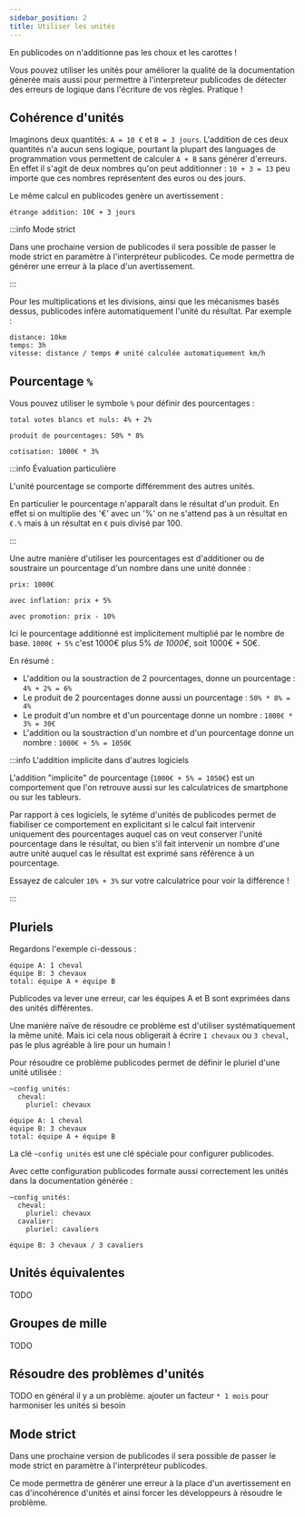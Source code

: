 ```yaml
---
sidebar_position: 2
title: Utiliser les unités
---
```


En publicodes on n'additionne pas les choux et les carottes !

Vous pouvez utiliser les unités pour améliorer la qualité de la documentation génerée mais aussi pour permettre à l'interpreteur publicodes de détecter des erreurs de logique dans l'écriture de vos règles. Pratique !

## Cohérence d'unités

Imaginons deux quantités: `A = 10 €` et `B = 3 jours`. L'addition de ces deux quantités n'a aucun sens logique, pourtant la plupart des languages de programmation vous permettent de calculer `A + B` sans générer d'erreurs. En effet il s'agit de deux nombres qu'on peut additionner : `10 + 3 = 13` peu importe que ces nombres représentent des euros ou des jours.

Le même calcul en publicodes genère un avertissement :

```publicodes
étrange addition: 10€ + 3 jours
```

:::info Mode strict

Dans une prochaine version de publicodes il sera possible de passer le mode strict en paramètre à l'interpréteur publicodes. Ce mode permettra de générer une erreur à la place d'un avertissement.

:::

Pour les multiplications et les divisions, ainsi que les mécanismes basés dessus, publicodes infère automatiquement l'unité du résultat. Par exemple :

```publicodes
distance: 10km
temps: 3h
vitesse: distance / temps # unité calculée automatiquement km/h
```

## Pourcentage `%`

Vous pouvez utiliser le symbole `%` pour définir des pourcentages :

```publicodes
total votes blancs et nuls: 4% + 2%

produit de pourcentages: 50% * 8%

cotisation: 1000€ * 3%
```

:::info Évaluation particulière

L'unité pourcentage se comporte différemment des autres unités.

En particulier le pourcentage n'apparaît dans le résultat d'un produit. En effet si on multiplie des '€' avec un '%' on ne s'attend pas à un résultat en `€.%` mais à un résultat en `€` puis divisé par 100.

:::

Une autre manière d'utiliser les pourcentages est d'additioner ou de soustraire un pourcentage d'un nombre dans une unité donnée :

```publicodes
prix: 1000€

avec inflation: prix + 5%

avec promotion: prix - 10%
```

Ici le pourcentage additionné est implicitement multiplié par le nombre de base. `1000€ + 5%` c'est 1000€ plus 5% _de 1000€_, soit 1000€ + 50€.

En résumé :

- L'addition ou la soustraction de 2 pourcentages, donne un pourcentage : `4% + 2% = 6%`
- Le produit de 2 pourcentages donne aussi un pourcentage : `50% * 8% = 4%`
- Le produit d'un nombre et d'un pourcentage donne un nombre : `1000€ * 3% = 30€`
- L'addition ou la soustraction d'un nombre et d'un pourcentage donne un nombre : `1000€ + 5% = 1050€`

:::info L'addition implicite dans d'autres logiciels

L'addition "implicite" de pourcentage (`1000€ + 5% = 1050€`) est un comportement que l'on retrouve aussi sur les calculatrices de smartphone ou sur les tableurs.

Par rapport à ces logiciels, le sytème d'unités de publicodes permet de fiabiliser ce comportement en explicitant si le calcul fait intervenir uniquement des pourcentages auquel cas on veut conserver l'unité pourcentage dans le résultat, ou bien s'il fait intervenir un nombre d'une autre unité auquel cas le résultat est exprimé sans référence à un pourcentage.

Essayez de calculer `10% + 3%` sur votre calculatrice pour voir la différence !

:::

## Pluriels

Regardons l'exemple ci-dessous :

```publicodes
équipe A: 1 cheval
équipe B: 3 chevaux
total: équipe A + équipe B
```

Publicodes va lever une erreur, car les équipes A et B sont exprimées dans des unités différentes.

Une manière naïve de résoudre ce problème est d'utiliser systématiquement la même unité. Mais ici cela nous obligerait à écrire `1 chevaux` ou `3 cheval`, pas le plus agréable à lire pour un humain !

Pour résoudre ce problème publicodes permet de définir le pluriel d'une unité utilisée :

```publicodes
~config unités:
  cheval:
    pluriel: chevaux

équipe A: 1 cheval
équipe B: 3 chevaux
total: équipe A + équipe B
```

La clé `~config unités` est une clé spéciale pour configurer publicodes.

Avec cette configuration publicodes formate aussi correctement les unités dans la documentation générée :

```publicodes
~config unités:
  cheval:
    pluriel: chevaux
  cavalier:
    pluriel: cavaliers

équipe B: 3 chevaux / 3 cavaliers
```

## Unités équivalentes

TODO

## Groupes de mille

TODO

## Résoudre des problèmes d'unités

TODO en général il y a un problème. ajouter un facteur `* 1 mois` pour harmoniser les unités si besoin

## Mode strict

Dans une prochaine version de publicodes il sera possible de passer le mode strict en paramètre à l'interpréteur publicodes.

Ce mode permettra de générer une erreur à la place d'un avertissement en cas d'incohérence d'unités et ainsi forcer les développeurs à résoudre le problème.
